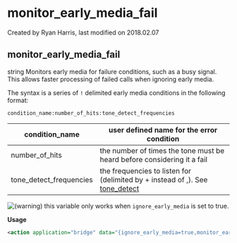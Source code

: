 
# monitor_early_media_fail 

 Created by  Ryan Harris, last modified on 2018.02.07

## monitor_early_media_fail

string Monitors early media for failure conditions, such as a busy signal. This allows faster processing of failed calls when ignoring early media.

The syntax is a series of `!` delimited early media conditions in the following format:

`condition_name:number_of_hits:tone_detect_frequencies`

| condition\_name           | user defined name for the error condition                                                     |
| ------------------------- | --------------------------------------------------------------------------------------------- |
| number\_of\_hits          | the number of times the tone must be heard before considering it a fail                       |
| tone\_detect\_frequencies | the frequencies to listen for (delimited by + instead of ,). See [tone\_detect](../FreeSWITCH-Explained/Modules/mod-dptools/6586957.mdx#about) |

![(warning)](/images/icons/emoticons/warning.svg) this variable only works when `ignore_early_media` is set to true.

**Usage**

```xml
<action application="bridge" data="{ignore_early_media=true,monitor_early_media_fail=user_busy:2:480+620!destination_out_of_order:2:1776.7}sofia/dial/string"/>
```


